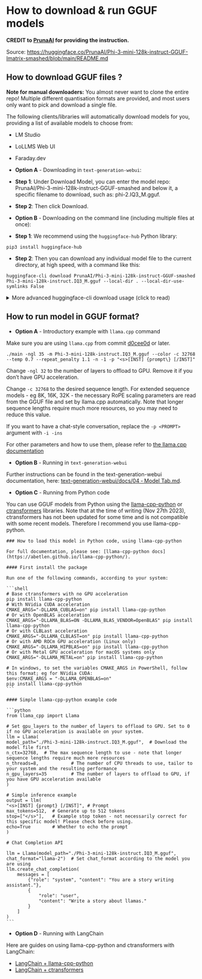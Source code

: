 # How to download & run GGUF models

**CREDIT to [PrunaAI](https://www.pruna.ai/) for providing the instruction.**

Source: <https://huggingface.co/PrunaAI/Phi-3-mini-128k-instruct-GGUF-Imatrix-smashed/blob/main/README.md>


## How to download GGUF files ?

**Note for manual downloaders:** You almost never want to clone the entire repo! Multiple different quantisation formats are provided, and most users only want to pick and download a single file.

The following clients/libraries will automatically download models for you, providing a list of available models to choose from:

* LM Studio
* LoLLMS Web UI
* Faraday.dev

- **Option A** - Downloading in `text-generation-webui`:
- **Step 1**: Under Download Model, you can enter the model repo: PrunaAI/Phi-3-mini-128k-instruct-GGUF-smashed and below it, a specific filename to download, such as: phi-2.IQ3_M.gguf.
- **Step 2**: Then click Download.

- **Option B** - Downloading on the command line (including multiple files at once):
- **Step 1**: We recommend using the `huggingface-hub` Python library:
```shell
pip3 install huggingface-hub
```
- **Step 2**: Then you can download any individual model file to the current directory, at high speed, with a command like this:
```shell
huggingface-cli download PrunaAI/Phi-3-mini-128k-instruct-GGUF-smashed Phi-3-mini-128k-instruct.IQ3_M.gguf --local-dir . --local-dir-use-symlinks False
```
<details>
    <summary>More advanced huggingface-cli download usage (click to read)</summary>
Alternatively, you can also download multiple files at once with a pattern:

```shell
huggingface-cli download PrunaAI/Phi-3-mini-128k-instruct-GGUF-smashed --local-dir . --local-dir-use-symlinks False --include='*Q4_K*gguf'
```

For more documentation on downloading with `huggingface-cli`, please see: [HF -> Hub Python Library -> Download files -> Download from the CLI](https://huggingface.co/docs/huggingface_hub/guides/download#download-from-the-cli).

To accelerate downloads on fast connections (1Gbit/s or higher), install `hf_transfer`:

```shell
pip3 install hf_transfer
```

And set environment variable `HF_HUB_ENABLE_HF_TRANSFER` to `1`:

```shell
HF_HUB_ENABLE_HF_TRANSFER=1 huggingface-cli download PrunaAI/Phi-3-mini-128k-instruct-GGUF-smashed Phi-3-mini-128k-instruct.IQ3_M.gguf --local-dir . --local-dir-use-symlinks False
```

Windows Command Line users: You can set the environment variable by running `set HF_HUB_ENABLE_HF_TRANSFER=1` before the download command.
</details>
<!-- README_GGUF.md-how-to-download end -->

<!-- README_GGUF.md-how-to-run start -->

## How to run model in GGUF format?
- **Option A** - Introductory example with `llama.cpp` command

Make sure you are using `llama.cpp` from commit [d0cee0d](https://github.com/ggerganov/llama.cpp/commit/d0cee0d36d5be95a0d9088b674dbb27354107221) or later.

```shell
./main -ngl 35 -m Phi-3-mini-128k-instruct.IQ3_M.gguf --color -c 32768 --temp 0.7 --repeat_penalty 1.1 -n -1 -p "<s>[INST] {prompt\} [/INST]"
```

Change `-ngl 32` to the number of layers to offload to GPU. Remove it if you don't have GPU acceleration.

Change `-c 32768` to the desired sequence length. For extended sequence models - eg 8K, 16K, 32K - the necessary RoPE scaling parameters are read from the GGUF file and set by llama.cpp automatically. Note that longer sequence lengths require much more resources, so you may need to reduce this value.

If you want to have a chat-style conversation, replace the `-p <PROMPT>` argument with `-i -ins`

For other parameters and how to use them, please refer to [the llama.cpp documentation](https://github.com/ggerganov/llama.cpp/blob/master/examples/main/README.md)

- **Option B** - Running in `text-generation-webui`

Further instructions can be found in the text-generation-webui documentation, here: [text-generation-webui/docs/04 ‐ Model Tab.md](https://github.com/oobabooga/text-generation-webui/blob/main/docs/04%20-%20Model%20Tab.md#llamacpp).

- **Option C** - Running from Python code

You can use GGUF models from Python using the [llama-cpp-python](https://github.com/abetlen/llama-cpp-python) or [ctransformers](https://github.com/marella/ctransformers) libraries. Note that at the time of writing (Nov 27th 2023), ctransformers has not been updated for some time and is not compatible with some recent models. Therefore I recommend you use llama-cpp-python.

    ### How to load this model in Python code, using llama-cpp-python

    For full documentation, please see: [llama-cpp-python docs](https://abetlen.github.io/llama-cpp-python/).

    #### First install the package

    Run one of the following commands, according to your system:

    ```shell
    # Base ctransformers with no GPU acceleration
    pip install llama-cpp-python
    # With NVidia CUDA acceleration
    CMAKE_ARGS="-DLLAMA_CUBLAS=on" pip install llama-cpp-python
    # Or with OpenBLAS acceleration
    CMAKE_ARGS="-DLLAMA_BLAS=ON -DLLAMA_BLAS_VENDOR=OpenBLAS" pip install llama-cpp-python
    # Or with CLBLast acceleration
    CMAKE_ARGS="-DLLAMA_CLBLAST=on" pip install llama-cpp-python
    # Or with AMD ROCm GPU acceleration (Linux only)
    CMAKE_ARGS="-DLLAMA_HIPBLAS=on" pip install llama-cpp-python
    # Or with Metal GPU acceleration for macOS systems only
    CMAKE_ARGS="-DLLAMA_METAL=on" pip install llama-cpp-python

    # In windows, to set the variables CMAKE_ARGS in PowerShell, follow this format; eg for NVidia CUDA:
    $env:CMAKE_ARGS = "-DLLAMA_OPENBLAS=on"
    pip install llama-cpp-python
    ```

    #### Simple llama-cpp-python example code

    ```python
    from llama_cpp import Llama

    # Set gpu_layers to the number of layers to offload to GPU. Set to 0 if no GPU acceleration is available on your system.
    llm = Llama(
    model_path="./Phi-3-mini-128k-instruct.IQ3_M.gguf",  # Download the model file first
    n_ctx=32768,  # The max sequence length to use - note that longer sequence lengths require much more resources
    n_threads=8,            # The number of CPU threads to use, tailor to your system and the resulting performance
    n_gpu_layers=35         # The number of layers to offload to GPU, if you have GPU acceleration available
    )

    # Simple inference example
    output = llm(
    "<s>[INST] {prompt} [/INST]", # Prompt
    max_tokens=512,  # Generate up to 512 tokens
    stop=["</s>"],   # Example stop token - not necessarily correct for this specific model! Please check before using.
    echo=True        # Whether to echo the prompt
    )

    # Chat Completion API

    llm = Llama(model_path="./Phi-3-mini-128k-instruct.IQ3_M.gguf", chat_format="llama-2")  # Set chat_format according to the model you are using
    llm.create_chat_completion(
        messages = [
            {"role": "system", "content": "You are a story writing assistant."},
            {
                "role": "user",
                "content": "Write a story about llamas."
            }
        ]
    )
    ```

- **Option D** - Running with LangChain

Here are guides on using llama-cpp-python and ctransformers with LangChain:

* [LangChain + llama-cpp-python](https://python.langchain.com/docs/integrations/llms/llamacpp)
* [LangChain + ctransformers](https://python.langchain.com/docs/integrations/providers/ctransformers)
